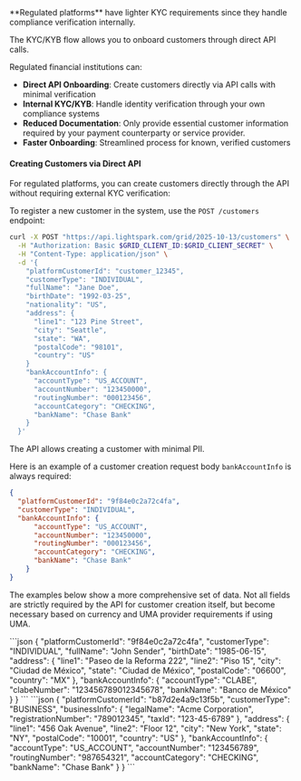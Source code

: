 <Check>
**Regulated platforms** have lighter KYC requirements since they handle compliance verification internally.
</Check>

The KYC/KYB flow allows you to onboard customers through direct API calls.

Regulated financial institutions can:

- **Direct API Onboarding**: Create customers directly via API calls with minimal verification
- **Internal KYC/KYB**: Handle identity verification through your own compliance systems
- **Reduced Documentation**: Only provide essential customer information required by your payment counterparty or service provider.
- **Faster Onboarding**: Streamlined process for known, verified customers

#### Creating Customers via Direct API

For regulated platforms, you can create customers directly through the API without requiring external KYC verification:

To register a new customer in the system, use the `POST /customers` endpoint:

```bash
curl -X POST "https://api.lightspark.com/grid/2025-10-13/customers" \
  -H "Authorization: Basic $GRID_CLIENT_ID:$GRID_CLIENT_SECRET" \
  -H "Content-Type: application/json" \
  -d '{
    "platformCustomerId": "customer_12345",
    "customerType": "INDIVIDUAL",
    "fullName": "Jane Doe",
    "birthDate": "1992-03-25",
    "nationality": "US",
    "address": {
      "line1": "123 Pine Street",
      "city": "Seattle",
      "state": "WA",
      "postalCode": "98101",
      "country": "US"
    }
    "bankAccountInfo": {
      "accountType": "US_ACCOUNT",
      "accountNumber": "123450000",
      "routingNumber": "000123456",
      "accountCategory": "CHECKING",
      "bankName": "Chase Bank"
    }
  }'
```

The API allows creating a customer with minimal PII.

Here is an example of a customer creation request body `bankAccountInfo` is always required:

```json
{
  "platformCustomerId": "9f84e0c2a72c4fa",
  "customerType": "INDIVIDUAL",
  "bankAccountInfo": {
      "accountType": "US_ACCOUNT",
      "accountNumber": "123450000",
      "routingNumber": "000123456",
      "accountCategory": "CHECKING",
      "bankName": "Chase Bank"
    }
}
```

The examples below show a more comprehensive set of data. Not all fields are strictly required by the API for customer creation itself, but become necessary based on currency and UMA provider requirements if using UMA.

<Tabs>
  <Tab title="Individual customer">
    ```json
    {
      "platformCustomerId": "9f84e0c2a72c4fa",
      "customerType": "INDIVIDUAL",
      "fullName": "John Sender",
      "birthDate": "1985-06-15",
      "address": {
        "line1": "Paseo de la Reforma 222",
        "line2": "Piso 15",
        "city": "Ciudad de México",
        "state": "Ciudad de México",
        "postalCode": "06600",
        "country": "MX"
      },
      "bankAccountInfo": {
        "accountType": "CLABE",
        "clabeNumber": "123456789012345678",
        "bankName": "Banco de México"
      }
    }
    ```
  </Tab>

  <Tab title="Business Customer">
    ```json
    {
      "platformCustomerId": "b87d2e4a9c13f5b",
      "customerType": "BUSINESS",
      "businessInfo": {
        "legalName": "Acme Corporation",
        "registrationNumber": "789012345",
        "taxId": "123-45-6789"
      },
      "address": {
        "line1": "456 Oak Avenue",
        "line2": "Floor 12",
        "city": "New York",
        "state": "NY",
        "postalCode": "10001",
        "country": "US"
      },
      "bankAccountInfo": {
        "accountType": "US_ACCOUNT",
        "accountNumber": "123456789",
        "routingNumber": "987654321",
        "accountCategory": "CHECKING",
        "bankName": "Chase Bank"
      }
    }
    ```
  </Tab>
</Tabs>
